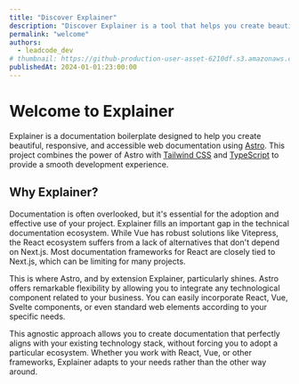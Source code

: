 ```yaml
---
title: "Discover Explainer"
description: "Discover Explainer is a tool that helps you create beautiful, responsive, and accessible web documentation using Astro. It's built with Astro, Tailwind CSS, and TypeScript."
permalink: "welcome"
authors:
  - leadcode_dev
# thumbnail: https://github-production-user-asset-6210df.s3.amazonaws.com/904724/261574805-5af726c5-0113-4676-9ee9-c464393caee0.png
publishedAt: 2024-01-01:23:00:00
---
```


# Welcome to Explainer

Explainer is a documentation boilerplate designed to help you create beautiful, responsive, and accessible web documentation using [Astro](https://astro.build). This project combines the power of Astro with [Tailwind CSS](https://tailwindcss.com) and [TypeScript](https://www.typescriptlang.org) to provide a smooth development experience.

## Why Explainer?

Documentation is often overlooked, but it's essential for the adoption and effective use of your project.
Explainer fills an important gap in the technical documentation ecosystem. While Vue has robust solutions like Vitepress, the React ecosystem suffers from a lack of alternatives that don't depend on Next.js. Most documentation frameworks for React are closely tied to Next.js, which can be limiting for many projects.

This is where Astro, and by extension Explainer, particularly shines. Astro offers remarkable flexibility by allowing you to integrate any technological component related to your business. You can easily incorporate React, Vue, Svelte components, or even standard web elements according to your specific needs.

This agnostic approach allows you to create documentation that perfectly aligns with your existing technology stack, without forcing you to adopt a particular ecosystem. Whether you work with React, Vue, or other frameworks, Explainer adapts to your needs rather than the other way around.
